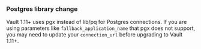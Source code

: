 ### Postgres library change

Vault 1.11+ uses pgx instead of lib/pq for Postgres connections. If you are
using parameters like `fallback_application_name` that pgx does not support, you
may need to update your `connection_url` before upgrading to Vault 1.11+.
